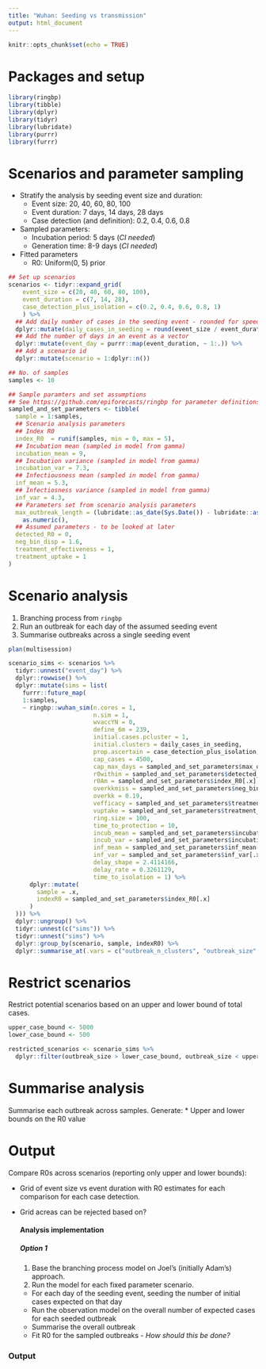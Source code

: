 ```yaml
---
title: "Wuhan: Seeding vs transmission"
output: html_document
---
```


```r
knitr::opts_chunk$set(echo = TRUE)
```


# Packages and setup

```r
library(ringbp)
library(tibble)
library(dplyr)
library(tidyr)
library(lubridate)
library(purrr)
library(furrr)
```

# Scenarios and parameter sampling

* Stratify the analysis by seeding event size and duration:
  * Event size: 20, 40, 60, 80, 100
  * Event duration: 7 days, 14 days, 28 days
  * Case detection (and definition): 0.2, 0.4, 0.6, 0.8
* Sampled parameters:
  * Incubation period: 5 days (*CI needed*)
  * Generation time: 8-9 days (*CI needed*)
* Fitted parameters
  * R0: Uniform(0, 5) prior

```r
## Set up scenarios
scenarios <- tidyr::expand_grid(
    event_size = c(20, 40, 60, 80, 100),
    event_duration = c(7, 14, 28),
    case_detection_plus_isolation = c(0.2, 0.4, 0.6, 0.8, 1)
    ) %>% 
  ## Add daily number of cases in the seeding event - rounded for speed, should be looked at later
  dplyr::mutate(daily_cases_in_seeding = round(event_size / event_duration, 0)) %>% 
  ## Add the number of days in an event as a vector
  dplyr::mutate(event_day = purrr::map(event_duration, ~ 1:.)) %>% 
  ## Add a scenario id
  dplyr::mutate(scenario = 1:dplyr::n())

## No. of samples
samples <- 10

## Sample paramters and set assumptions
## See https://github.com/epiforecasts/ringbp for parameter definitions
sampled_and_set_parameters <- tibble(
  sample = 1:samples,
  ## Scenario analysis parameters
  ## Index R0
  index_R0  = runif(samples, min = 0, max = 5),
  ## Incubation mean (sampled in model from gamma)
  incubation_mean = 9,
  ## Incubation variance (sampled in model from gamma)
  incubation_var = 7.3,
  ## Infectiousness mean (sampled in model from gamma)
  inf_mean = 5.3,
  ## Infectiosness variance (sampled in model from gamma)
  inf_var = 4.3,
  ## Parameters set from scenario analysis parameters
  max_outbreak_length = (lubridate::as_date(Sys.Date()) - lubridate::as_date("2019-12-31")) %>% 
    as.numeric(),
  ## Assumed parameters - to be looked at later 
  detected_R0 = 0,
  neg_bin_disp = 1.6,
  treatment_effectiveness = 1,
  treatment_uptake = 1
)
```

# Scenario analysis

1. Branching process from `ringbp`
2. Run an outbreak for each day of the assumed seeding event
3. Summarise outbreaks across a single seeding event

```r
plan(multisession)

scenario_sims <- scenarios %>% 
  tidyr::unnest("event_day") %>% 
  dplyr::rowwise() %>% 
  dplyr::mutate(sims = list(
    furrr::future_map(
    1:samples, 
    ~ ringbp::wuhan_sim(n.cores = 1,
                        n.sim = 1,
                        wvaccYN = 0, 
                        define_6m = 239, 
                        initial.cases.pcluster = 1,
                        initial.clusters = daily_cases_in_seeding, 
                        prop.ascertain = case_detection_plus_isolation, 
                        cap_cases = 4500, 
                        cap_max_days = sampled_and_set_parameters$max_outbreak_length[.x] + event_duration - event_day, 
                        r0within = sampled_and_set_parameters$detected_R0[.x], 
                        r0Am = sampled_and_set_parameters$index_R0[.x],
                        overkkmiss = sampled_and_set_parameters$neg_bin_disp[.x],
                        overkk = 0.19, 
                        vefficacy = sampled_and_set_parameters$treatment_effectiveness[.x],
                        vuptake = sampled_and_set_parameters$treatment_uptake[.x],
                        ring.size = 100, 
                        time_to_protection = 10, 
                        incub_mean = sampled_and_set_parameters$incubation_mean[.x], 
                        incub_var = sampled_and_set_parameters$incubation_var[.x],
                        inf_mean = sampled_and_set_parameters$inf_mean[.x], 
                        inf_var = sampled_and_set_parameters$inf_var[.x], 
                        delay_shape = 2.4114166, 
                        delay_rate = 0.3261129,
                        time_to_isolation = 1) %>% 
      dplyr::mutate(
        sample = .x,
        indexR0 = sampled_and_set_parameters$index_R0[.x]
      )
  ))) %>% 
  dplyr::ungroup() %>% 
  tidyr::unnest(c("sims")) %>% 
  tidyr::unnest("sims") %>% 
  dplyr::group_by(scenario, sample, indexR0) %>% 
  dplyr::summarise_at(.vars = c("outbreak_n_clusters", "outbreak_size", "outbreak_size_all"), sum)
```

# Restrict scenarios

Restrict potential scenarios based on an upper and lower bound of total cases.


```r
upper_case_bound <- 5000
lower_case_bound <- 500

restricted_scenarios <- scenario_sims %>% 
  dplyr::filter(outbreak_size > lower_case_bound, outbreak_size < upper_case_bound)
```
# Summarise analysis

Summarise each outbreak across samples. Generate:
  * Upper and lower bounds on the R0 value
  
# Output

Compare R0s across scenarios (reporting only upper and lower bounds):

* Grid of event size vs event duration with R0 estimates for each comparison for each case detection.
* Grid acreas can be rejected based on?

  #### Analysis implementation

  ##### Option 1

  1. Base the branching process model on Joel's (initially Adam's) approach.
  2. Run the model for each fixed parameter scenario.
    * For each day of the seeding event, seeding the number of initial cases expected on that day
    * Run the observation model on the overall number of expected cases for each seeded outbreak
    * Summarise the overall outbreak
    * Fit R0 for the sampled outbreaks - *How should this be done?*


### Output

